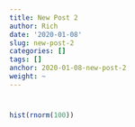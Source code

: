 ```yaml
---
title: New Post 2
author: Rich
date: '2020-01-08'
slug: new-post-2
categories: []
tags: []
anchor: 2020-01-08-new-post-2
weight: ~
---
```


#

```r
hist(rnorm(100))
```

